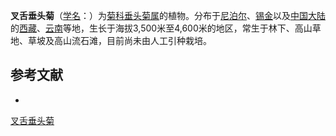 {{Speciesbox
| name = 叉舌垂头菊
| status = 
| status_system = 
| image =
| genus = Cremanthodium
| species = thomsonii
| authority = C. B. Clarke
}}

'''叉舌垂头菊'''（[[学名|学名]]：{{lang|la|''Cremanthodium thomsonii''}}）为[[菊科|菊科]][[垂头菊属|垂头菊属]]的植物。分布于[[尼泊尔|尼泊尔]]、[[锡金|锡金]]以及[[中国大陆|中国大陆]]的[[西藏|西藏]]、[[云南|云南]]等地，生长于海拔3,500米至4,600米的地区，常生于林下、高山草地、草坡及高山流石滩，目前尚未由人工引种栽培。

== 参考文献 ==
<div class="references-small">
* {{cite web| url =http://www.bioinfo.cn/db05/KmzwSpecies.php?action=view&id=4597| title =叉舌垂头菊| work =《中国高等植物数据库全库》| publisher =中国科学院微生物研究所| author =昆明植物研究所| accessdate =2009-02-25| deadurl =yes| archiveurl =https://web.archive.org/web/20160305084813/http://www.bioinfo.cn/db05/KmzwSpecies.php?action=view&id=4597| archivedate =2016-03-05}}
</div>
{{Taxonbar|from=Q10911636}}

[[Category:垂头菊属|叉舌垂头菊]]


{{植物小作品}}